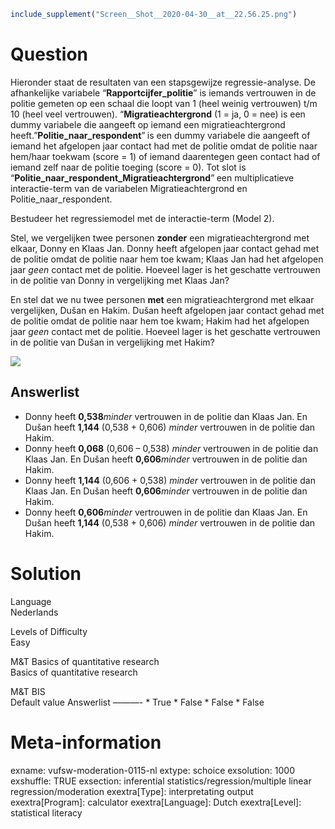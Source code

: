 ```r
include_supplement("Screen__Shot__2020-04-30__at__22.56.25.png")
```

Question
========
Hieronder staat de resultaten van een stapsgewijze regressie-analyse. De
afhankelijke variabele “**Rapportcijfer\_politie**” is iemands
vertrouwen in de politie gemeten op een schaal die loopt van 1 (heel
weinig vertrouwen) t/m 10 (heel veel vertrouwen).
“**Migratieachtergrond** (1 = ja, 0 = nee) is een dummy variabele die
aangeeft op iemand een migratieachtergrond heeft.
"**Politie\_naar\_respondent**"** **is een dummy variabele die aangeeft
of iemand het afgelopen jaar contact had met de politie omdat de politie
naar hem/haar toekwam (score = 1) of iemand daarentegen geen contact had
of iemand zelf naar de politie toeging (score = 0). Tot slot is
"**Politie\_naar\_respondent\_Migratieachtergrond**"** **een
multiplicatieve interactie-term van de variabelen Migratieachtergrond en
Politie\_naar\_respondent.  
  
Bestudeer het regressiemodel met de interactie-term (Model 2).  
  
Stel, we vergelijken twee personen **zonder** een migratieachtergrond
met elkaar, Donny en Klaas Jan. Donny heeft afgelopen jaar contact gehad
met de politie omdat de politie naar hem toe kwam; Klaas Jan had het
afgelopen jaar *geen* contact met de politie. Hoeveel lager is het
geschatte vertrouwen in de politie van Donny in vergelijking met Klaas
Jan?  
  
En stel dat we nu twee personen **met** een migratieachtergrond met
elkaar vergelijken, Dušan en Hakim. Dušan heeft afgelopen jaar contact
gehad met de politie omdat de politie naar hem toe kwam; Hakim had het
afgelopen jaar *geen* contact met de politie. Hoeveel lager is het
geschatte vertrouwen in de politie van Dušan in vergelijking met
Hakim?  
  
![](Screen__Shot__2020-04-30__at__22.56.25.png)

Answerlist
----------
* Donny heeft **0,538***minder* vertrouwen in de politie dan Klaas Jan. En
  Dušan heeft **1,144** (0,538 + 0,606) *minder* vertrouwen in de politie
  dan Hakim.
* Donny heeft **0,068** (0,606 – 0,538) *minder* vertrouwen in de politie
  dan Klaas Jan. En Dušan heeft **0,606***minder* vertrouwen in de politie
  dan Hakim.
* Donny heeft **1,144** (0,606 + 0,538) *minder* vertrouwen in de politie
  dan Klaas Jan. En Dušan heeft **0,606***minder* vertrouwen in de politie
  dan Hakim.
* Donny heeft **0,606***minder* vertrouwen in de politie dan Klaas Jan. En
  Dušan heeft **1,144** (0,538 + 0,606) *minder* vertrouwen in de politie
  dan Hakim.

Solution
========











Language  
Nederlands

Levels of Difficulty  
Easy

M&T Basics of quantitative research  
Basics of quantitative research

M&T BIS  
Default value
Answerlist
----------
* True
* False
* False
* False

Meta-information
================
exname: vufsw-moderation-0115-nl
extype: schoice
exsolution: 1000
exshuffle: TRUE
exsection: inferential statistics/regression/multiple linear regression/moderation
exextra[Type]: interpretating output
exextra[Program]: calculator
exextra[Language]: Dutch
exextra[Level]: statistical literacy

